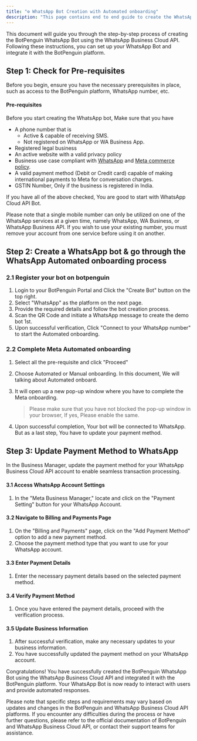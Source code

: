 ```yaml
---
title: "⚙️ WhatsApp Bot Creation with Automated onboarding"
description: "This page contains end to end guide to create the WhatsApp Bot with Automated BotPenguin Onboarding."
---
```


This document will guide you through the step-by-step process of creating the BotPenguin WhatsApp Bot using the WhatsApp Business Cloud API. Following these instructions, you can set up your WhatsApp Bot and integrate it with the BotPenguin platform.

## **Step 1: Check for Pre-requisites**

Before you begin, ensure you have the necessary prerequisites in place, such as access to the BotPenguin platform, WhatsApp number, etc.

#### **Pre-requisites**

Before you start creating the WhatsApp bot, Make sure that you have

- A phone number that is
  - Active & capable of receiving SMS.
  - Not registered on WhatsApp or WA Business App.
- Registered legal business
- An active website with a valid privacy policy
- Business use case compliant with [WhatsApp](https://www.whatsapp.com/legal/commerce-policy) and [Meta commerce policy](https://www.facebook.com/policies_center/commerce/).
- A valid payment method (Debit or Credit card) capable of making international payments to Meta for conversation charges.
- GSTIN Number, Only if the business is registered in India.

If you have all of the above checked, You are good to start with WhatsApp Cloud API Bot.

<Info>
  Please note that a single mobile number can only be utilized on one of the WhatsApp services at a given time, namely WhatsApp, WA Business, or WhatsApp Business API. If you wish to use your existing number, you must remove your account from one service before using it on another.
</Info>

## **Step 2: Create a WhatsApp bot & go through the WhatsApp Automated onboarding process**

### **2.1 Register your bot on botpenguin**

1. Login to your BotPenguin Portal and Click the "Create Bot" button on the top right.
2. Select "WhatsApp" as the platform on the next page.
3. Provide the required details and follow the bot creation process.
4. Scan the QR Code and initiate a WhatsApp message to create the demo bot 1st.
5. Upon successful verification, Click "Connect to your WhatsApp number" to start the Automated onboarding.

### **2.2 Complete Meta Automated onboarding**

1. Select all the pre-requisite and click "Proceed"
2. Choose Automated or Manual onboarding. In this document, We will talking about Automated onboard.
3. It will open up a new pop-up window where you have to complete the Meta onboarding.

   > Please make sure that you have not blocked the pop-up window in your browser, If yes, Please enable the same.
4. Upon successful completion, Your bot will be connected to WhatsApp. But as a last step, You have to update your payment method.

## **Step 3: Update Payment Method to WhatsApp**

In the Business Manager, update the payment method for your WhatsApp Business Cloud API account to enable seamless transaction processing.

#### **3.1 Access WhatsApp Account Settings**

1. In the "Meta Business Manager," locate and click on the "Payment Setting" button for your WhatsApp Account.

#### **3.2 Navigate to Billing and Payments Page**

1. On the "Billing and Payments" page, click on the "Add Payment Method" option to add a new payment method.
2. Choose the payment method type that you want to use for your WhatsApp account.

#### **3.3 Enter Payment Details**

1. Enter the necessary payment details based on the selected payment method.

#### **3.4 Verify Payment Method**

1. Once you have entered the payment details, proceed with the verification process.

#### **3.5 Update Business Information**

1. After successful verification, make any necessary updates to your business information.
2. You have successfully updated the payment method on your WhatsApp account.

Congratulations\! You have successfully created the BotPenguin WhatsApp Bot using the WhatsApp Business Cloud API and integrated it with the BotPenguin platform. Your WhatsApp Bot is now ready to interact with users and provide automated responses.

Please note that specific steps and requirements may vary based on updates and changes in the BotPenguin and WhatsApp Business Cloud API platforms. If you encounter any difficulties during the process or have further questions, please refer to the official documentation of BotPenguin and WhatsApp Business Cloud API, or contact their support teams for assistance.